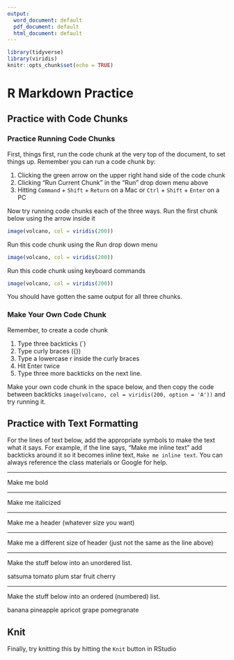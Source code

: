 ```yaml
---
output:
  word_document: default
  pdf_document: default
  html_document: default
---
```


```r
library(tidyverse)
library(viridis)
knitr::opts_chunk$set(echo = TRUE)
```

# R Markdown Practice

## Practice with Code Chunks

### Practice Running Code Chunks

First, things first, run the code chunk at the very top of the document, to set things up. Remember you can run a code chunk by: 

1. Clicking the green arrow on the upper right hand side of the code chunk
2. Clicking "Run Current Chunk" in the "Run" drop down menu above
3. Hitting `Command` + `Shift` + `Return` on a Mac or `Ctrl` + `Shift` + `Enter` on a PC



Now try running code chunks each of the three ways. Run the first chunk below using the arrow inside it

```r
image(volcano, col = viridis(200))
```

Run this code chunk using the Run drop down menu

```r
image(volcano, col = viridis(200))
```

Run this code chunk using keyboard commands

```r
image(volcano, col = viridis(200))
```

You should have gotten the same output for all three chunks.

### Make Your Own Code Chunk

Remember, to create a code chunk

1. Type three backticks (\`)
2. Type curly braces ({})
3. Type a lowercase r inside the curly braces
4. Hit Enter twice
5. Type three more backticks on the next line.

Make your own code chunk in the space below, and then copy the code between backticks `image(volcano, col = viridis(200, option = 'A'))` and try running it.





## Practice with Text Formatting

For the lines of text below, add the appropriate symbols to make the text what it says. For example, if the line says, "Make me inline text" add backticks around it so it becomes inline text, `Make me inline text`. You can always reference the class materials or Google for help.

---

Make me bold

---

Make me italicized

---

Make me a header (whatever size you want)

---

Make me a different size of header (just not the same as the line above)

---

Make the stuff below into an unordered list.

satsuma
tomato
plum
star fruit
cherry

---

Make the stuff below into an ordered (numbered) list.

banana
pineapple
apricot
grape
pomegranate

## Knit

Finally, try knitting this by hitting the `Knit` button in RStudio



<br><br>
